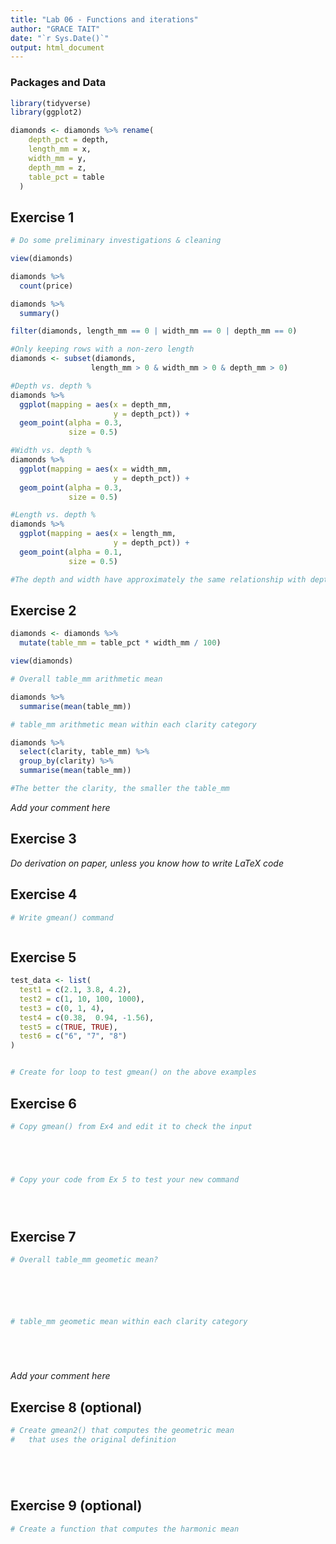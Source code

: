 ```yaml
---
title: "Lab 06 - Functions and iterations"
author: "GRACE TAIT"
date: "`r Sys.Date()`"
output: html_document
---
```



### Packages and Data

```r
library(tidyverse) 
library(ggplot2)
```

```r
diamonds <- diamonds %>% rename(
    depth_pct = depth,
    length_mm = x,
    width_mm = y,
    depth_mm = z,
    table_pct = table
  )
```


## Exercise 1

```r
# Do some preliminary investigations & cleaning

view(diamonds)

diamonds %>%
  count(price)

diamonds %>%
  summary()

filter(diamonds, length_mm == 0 | width_mm == 0 | depth_mm == 0)

#Only keeping rows with a non-zero length
diamonds <- subset(diamonds,
                  length_mm > 0 & width_mm > 0 & depth_mm > 0)

#Depth vs. depth %
diamonds %>%
  ggplot(mapping = aes(x = depth_mm,
                       y = depth_pct)) +
  geom_point(alpha = 0.3,
             size = 0.5)

#Width vs. depth %
diamonds %>%
  ggplot(mapping = aes(x = width_mm,
                       y = depth_pct)) +
  geom_point(alpha = 0.3,
             size = 0.5)

#Length vs. depth %
diamonds %>%
  ggplot(mapping = aes(x = length_mm,
                       y = depth_pct)) +
  geom_point(alpha = 0.1,
             size = 0.5)

#The depth and width have approximately the same relationship with depth %. However, depth % varies vastly compared to the length.

```


## Exercise 2

```r

diamonds <- diamonds %>%
  mutate(table_mm = table_pct * width_mm / 100)

view(diamonds)

# Overall table_mm arithmetic mean

diamonds %>%
  summarise(mean(table_mm))

# table_mm arithmetic mean within each clarity category

diamonds %>%
  select(clarity, table_mm) %>%
  group_by(clarity) %>%
  summarise(mean(table_mm))

#The better the clarity, the smaller the table_mm

```

_Add your comment here_

## Exercise 3

_Do derivation on paper, unless you know how to write LaTeX code_


## Exercise 4

```r
# Write gmean() command



```

## Exercise 5

```r

test_data <- list(
  test1 = c(2.1, 3.8, 4.2),
  test2 = c(1, 10, 100, 1000),
  test3 = c(0, 1, 4),
  test4 = c(0.38,  0.94, -1.56),
  test5 = c(TRUE, TRUE),
  test6 = c("6", "7", "8")
)


# Create for loop to test gmean() on the above examples


```


## Exercise 6

```r
# Copy gmean() from Ex4 and edit it to check the input





# Copy your code from Ex 5 to test your new command





```


## Exercise 7

```r
# Overall table_mm geometic mean?






# table_mm geometic mean within each clarity category






```

_Add your comment here_


## Exercise 8 (optional)

```r
# Create gmean2() that computes the geometric mean 
#   that uses the original definition






```


## Exercise 9 (optional)

```r
# Create a function that computes the harmonic mean







```

